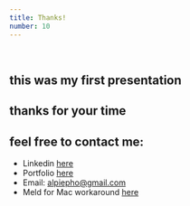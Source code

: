 ```yaml
---
title: Thanks!
number: 10
---
```

<br />

## 

## this was my first presentation

## thanks for your time

## feel free to contact me:

- Linkedin [here](https://www.linkedin.com/in/al-piepho-fw-sw-engineer/)
- Portfolio [here](https://www.linkedin.com/in/al-piepho-fw-sw-engineer/)
- Email: alpiepho@gmail.com
- Meld for Mac workaround [here](https://alpiepho.github.io/my-blog2/meld-for-mac)
